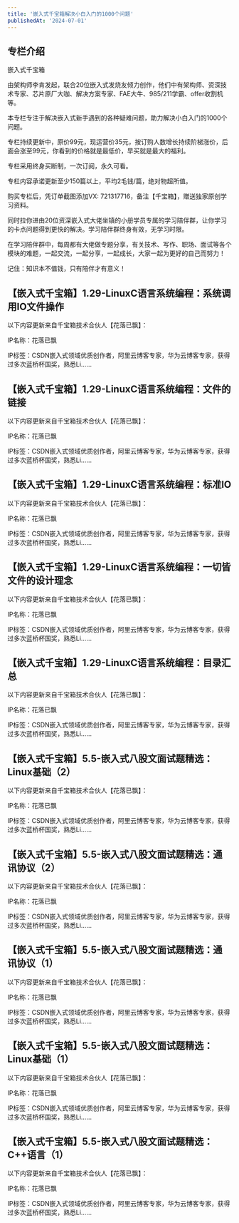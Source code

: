 ```yaml
---
title: '嵌入式千宝箱解决小白入门的1000个问题'
publishedAt: '2024-07-01'
---
```


## 专栏介绍

嵌入式千宝箱  
  
由架构师李肯发起，联合20位嵌入式发烧友倾力创作，他们中有架构师、资深技术专家、芯片原厂大咖、解决方案专家、FAE大牛、985/211学霸、offer收割机等。  
  
本专栏专注于解决嵌入式新手遇到的各种疑难问题，助力解决小白入门的1000个问题。  
  
专栏持续更新中，原价99元，现运营价35元，按订购人数增长持续阶梯涨价，后面会涨至99元，你看到的价格就是最低价，早买就是最大的福利。  
  
专栏采用终身买断制，一次订阅，永久可看。  
  
专栏内容承诺更新至少150篇以上，平均2毛钱/篇，绝对物超所值。  
  
购买专栏后，凭订单截图添加VX: 721317716，备注【千宝箱】，赠送独家原创学习资料。  
  
同时拉你进由20位资深嵌入式大佬坐镇的小册学员专属的学习陪伴群，让你学习的卡点问题得到更快的解决。学习陪伴群终身有效，无学习时限。  
  
在学习陪伴群中，每周都有大佬做专题分享，有关技术、写作、职场、面试等各个模块的难题，一起交流，一起分享，一起成长，大家一起为更好的自己而努力！  
  
记住：知识本不值钱，只有陪伴才有意义！

## 【嵌入式千宝箱】1.29-LinuxC语言系统编程：系统调用IO文件操作
以下内容更新来自千宝箱技术合伙人【花落已飘】：

IP名称：花落已飘

IP标签：CSDN嵌入式领域优质创作者，阿里云博客专家，华为云博客专家，获得过多次蓝桥杯国奖，熟悉Li......

## 【嵌入式千宝箱】1.29-LinuxC语言系统编程：文件的链接
以下内容更新来自千宝箱技术合伙人【花落已飘】：

IP名称：花落已飘

IP标签：CSDN嵌入式领域优质创作者，阿里云博客专家，华为云博客专家，获得过多次蓝桥杯国奖，熟悉Li......

## 【嵌入式千宝箱】1.29-LinuxC语言系统编程：标准IO
以下内容更新来自千宝箱技术合伙人【花落已飘】：

IP名称：花落已飘

IP标签：CSDN嵌入式领域优质创作者，阿里云博客专家，华为云博客专家，获得过多次蓝桥杯国奖，熟悉Li......

## 【嵌入式千宝箱】1.29-LinuxC语言系统编程：一切皆文件的设计理念
以下内容更新来自千宝箱技术合伙人【花落已飘】：

IP名称：花落已飘

IP标签：CSDN嵌入式领域优质创作者，阿里云博客专家，华为云博客专家，获得过多次蓝桥杯国奖，熟悉Li......

## 【嵌入式千宝箱】1.29-LinuxC语言系统编程：目录汇总
以下内容更新来自千宝箱技术合伙人【花落已飘】：

IP名称：花落已飘

IP标签：CSDN嵌入式领域优质创作者，阿里云博客专家，华为云博客专家，获得过多次蓝桥杯国奖，熟悉Li......

## 【嵌入式千宝箱】5.5-嵌入式八股文面试题精选：Linux基础（2）
以下内容更新来自千宝箱技术合伙人【花落已飘】：

IP名称：花落已飘

IP标签：CSDN嵌入式领域优质创作者，阿里云博客专家，华为云博客专家，获得过多次蓝桥杯国奖，熟悉Li......

## 【嵌入式千宝箱】5.5-嵌入式八股文面试题精选：通讯协议（2）
以下内容更新来自千宝箱技术合伙人【花落已飘】：

IP名称：花落已飘

IP标签：CSDN嵌入式领域优质创作者，阿里云博客专家，华为云博客专家，获得过多次蓝桥杯国奖，熟悉Li......

## 【嵌入式千宝箱】5.5-嵌入式八股文面试题精选：通讯协议（1）
以下内容更新来自千宝箱技术合伙人【花落已飘】：

IP名称：花落已飘

IP标签：CSDN嵌入式领域优质创作者，阿里云博客专家，华为云博客专家，获得过多次蓝桥杯国奖，熟悉Li......

## 【嵌入式千宝箱】5.5-嵌入式八股文面试题精选：Linux基础（1）
以下内容更新来自千宝箱技术合伙人【花落已飘】：

IP名称：花落已飘

IP标签：CSDN嵌入式领域优质创作者，阿里云博客专家，华为云博客专家，获得过多次蓝桥杯国奖，熟悉Li......

## 【嵌入式千宝箱】5.5-嵌入式八股文面试题精选：C++语言（1）
以下内容更新来自千宝箱技术合伙人【花落已飘】：

IP名称：花落已飘

IP标签：CSDN嵌入式领域优质创作者，阿里云博客专家，华为云博客专家，获得过多次蓝桥杯国奖，熟悉Li......

